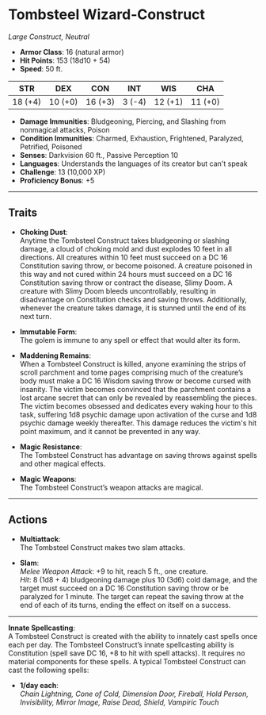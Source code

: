 # Tombsteel Wizard-Construct

<BlendedImage src="/library/images/Grisgol.png" alt="Tombsteel Wizard-Construct" />

_Large Construct, Neutral_

- **Armor Class**: 16 (natural armor)
- **Hit Points**: 153 (18d10 + 54)
- **Speed**: 50 ft.

| **STR** | **DEX** | **CON** | **INT** | **WIS** | **CHA** |
| ------- | ------- | ------- | ------- | ------- | ------- |
| 18 (+4) | 10 (+0) | 16 (+3) | 3 (-4)  | 12 (+1) | 11 (+0) |

- **Damage Immunities**: Bludgeoning, Piercing, and Slashing from nonmagical attacks, Poison
- **Condition Immunities**: Charmed, Exhaustion, Frightened, Paralyzed, Petrified, Poisoned
- **Senses**: Darkvision 60 ft., Passive Perception 10
- **Languages**: Understands the languages of its creator but can't speak
- **Challenge**: 13 (10,000 XP)
- **Proficiency Bonus**: +5

---

## Traits

- **Choking Dust**:  
  Anytime the Tombsteel Construct takes bludgeoning or slashing damage, a cloud of choking mold and dust explodes 10 feet in all directions. All creatures within 10 feet must succeed on a DC 16 Constitution saving throw, or become poisoned. A creature poisoned in this way and not cured within 24 hours must succeed on a DC 16 Constitution saving throw or contract the disease, Slimy Doom. A creature with Slimy Doom bleeds uncontrollably, resulting in disadvantage on Constitution checks and saving throws. Additionally, whenever the creature takes damage, it is stunned until the end of its next turn.

- **Immutable Form**:  
  The golem is immune to any spell or effect that would alter its form.

- **Maddening Remains**:  
  When a Tombsteel Construct is killed, anyone examining the strips of scroll parchment and tome pages comprising much of the creature’s body must make a DC 16 Wisdom saving throw or become cursed with insanity. The victim becomes convinced that the parchment contains a lost arcane secret that can only be revealed by reassembling the pieces. The victim becomes obsessed and dedicates every waking hour to this task, suffering 1d8 psychic damage upon activation of the curse and 1d8 psychic damage weekly thereafter. This damage reduces the victim's hit point maximum, and it cannot be prevented in any way.

- **Magic Resistance**:  
  The Tombsteel Construct has advantage on saving throws against spells and other magical effects.

- **Magic Weapons**:  
  The Tombsteel Construct’s weapon attacks are magical.

---

## Actions

- **Multiattack**:  
  The Tombsteel Construct makes two slam attacks.

- **Slam**:  
  _Melee Weapon Attack_: +9 to hit, reach 5 ft., one creature.  
  _Hit_: 8 (1d8 + 4) bludgeoning damage plus 10 (3d6) cold damage, and the target must succeed on a DC 16 Constitution saving throw or be paralyzed for 1 minute. The target can repeat the saving throw at the end of each of its turns, ending the effect on itself on a success.

---

**Innate Spellcasting**:  
A Tombsteel Construct is created with the ability to innately cast spells once each per day. The Tombsteel Construct’s innate spellcasting ability is Constitution (spell save DC 16, +8 to hit with spell attacks). It requires no material components for these spells. A typical Tombsteel Construct can cast the following spells:

- **1/day each**:  
  _Chain Lightning, Cone of Cold, Dimension Door, Fireball, Hold Person, Invisibility, Mirror Image, Raise Dead, Shield, Vampiric Touch_
